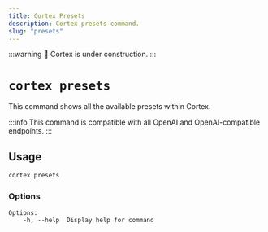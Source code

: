 ```yaml
---
title: Cortex Presets
description: Cortex presets command.
slug: "presets"
---
```


:::warning
🚧 Cortex is under construction.
:::

# `cortex presets`

This command shows all the available presets within Cortex.

:::info
This command is compatible with all OpenAI and OpenAI-compatible endpoints.
:::

## Usage

```bash 
cortex presets
```

### Options

```
Options:
    -h, --help  Display help for command
```